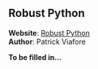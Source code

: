 
## Robust Python

<UnderConstruction />

**Website**: [Robust Python](https://www.oreilly.com/library/view/robust-python/9781098100650/)\
**Author**: Patrick Viafore

**To be filled in...**